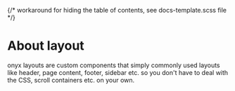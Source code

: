 
{/* workaround for hiding the table of contents, see docs-template.scss file */}

<div className="storybook-hide-toc"></div>

<Meta title="layout/About layouts" />

# About layout

onyx layouts are custom components that simply commonly used layouts like header, page content, footer, sidebar etc.
so you don't have to deal with the CSS, scroll containers etc. on your own.
